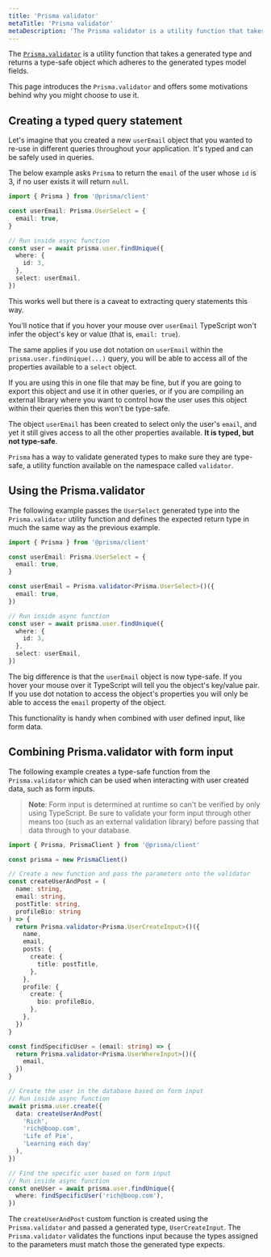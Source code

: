 ```yaml
---
title: 'Prisma validator'
metaTitle: 'Prisma validator'
metaDescription: 'The Prisma validator is a utility function that takes a generated type and returns a type-safe object which adheres to the generated types model fields.'
---
```


<TopBlock>

The [`Prisma.validator`](../../../../reference/api-reference/prisma-client-reference#prismavalidator) <span class="api"></span> is a utility function that takes a generated type and returns a type-safe object which adheres to the generated types model fields.

This page introduces the `Prisma.validator` and offers some motivations behind why you might choose to use it.

</TopBlock>

## Creating a typed query statement

Let's imagine that you created a new `userEmail` object that you wanted to re-use in different queries throughout your application. It's typed and can be safely used in queries.

The below example asks `Prisma` to return the `email` of the user whose `id` is 3, if no user exists it will return `null`.

```ts
import { Prisma } from '@prisma/client'

const userEmail: Prisma.UserSelect = {
  email: true,
}

// Run inside async function
const user = await prisma.user.findUnique({
  where: {
    id: 3,
  },
  select: userEmail,
})
```

This works well but there is a caveat to extracting query statements this way.

You'll notice that if you hover your mouse over `userEmail` TypeScript won't infer the object's key or value (that is, `email: true`).

The same applies if you use dot notation on `userEmail` within the `prisma.user.findUnique(...)` query, you will be able to access all of the properties available to a `select` object.

If you are using this in one file that may be fine, but if you are going to export this object and use it in other queries, or if you are compiling an external library where you want to control how the user uses this object within their queries then this won't be type-safe.

The object `userEmail` has been created to select only the user's `email`, and yet it still gives access to all the other properties available. **It is typed, but not type-safe**.

`Prisma` has a way to validate generated types to make sure they are type-safe, a utility function available on the namespace called `validator`.

## Using the <inlinecode>Prisma.validator</inlinecode>

The following example passes the `UserSelect` generated type into the `Prisma.validator` utility function and defines the expected return type in much the same way as the previous example.

```ts highlight=3,4,5;delete|7-9;add
import { Prisma } from '@prisma/client'

const userEmail: Prisma.UserSelect = {
  email: true,
}

const userEmail = Prisma.validator<Prisma.UserSelect>()({
  email: true,
})

// Run inside async function
const user = await prisma.user.findUnique({
  where: {
    id: 3,
  },
  select: userEmail,
})
```

The big difference is that the `userEmail` object is now type-safe. If you hover your mouse over it TypeScript will tell you the object's key/value pair. If you use dot notation to access the object's properties you will only be able to access the `email` property of the object.

This functionality is handy when combined with user defined input, like form data.

## Combining <inlinecode>Prisma.validator</inlinecode> with form input

The following example creates a type-safe function from the `Prisma.validator` which can be used when interacting with user created data, such as form inputs.

> **Note**: Form input is determined at runtime so can't be verified by only using TypeScript. Be sure to validate your form input through other means too (such as an external validation library) before passing that data through to your database.

```ts
import { Prisma, PrismaClient } from '@prisma/client'

const prisma = new PrismaClient()

// Create a new function and pass the parameters onto the validator
const createUserAndPost = (
  name: string,
  email: string,
  postTitle: string,
  profileBio: string
) => {
  return Prisma.validator<Prisma.UserCreateInput>()({
    name,
    email,
    posts: {
      create: {
        title: postTitle,
      },
    },
    profile: {
      create: {
        bio: profileBio,
      },
    },
  })
}

const findSpecificUser = (email: string) => {
  return Prisma.validator<Prisma.UserWhereInput>()({
    email,
  })
}

// Create the user in the database based on form input
// Run inside async function
await prisma.user.create({
  data: createUserAndPost(
    'Rich',
    'rich@boop.com',
    'Life of Pie',
    'Learning each day'
  ),
})

// Find the specific user based on form input
// Run inside async function
const oneUser = await prisma.user.findUnique({
  where: findSpecificUser('rich@boop.com'),
})
```

The `createUserAndPost` custom function is created using the `Prisma.validator` and passed a generated type, `UserCreateInput`. The `Prisma.validator` validates the functions input because the types assigned to the parameters must match those the generated type expects.
